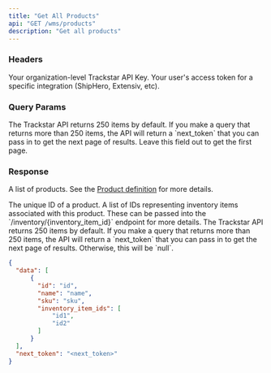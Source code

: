 ```yaml
---
title: "Get All Products"
api: "GET /wms/products"
description: "Get all products"
---
```


### Headers

<ParamField header="x-trackstar-api-key" type="string" required>
  Your organization-level Trackstar API Key.
</ParamField>

<ParamField header="x-trackstar-access-token" type="string" required>
  Your user's access token for a specific integration (ShipHero, Extensiv, etc).
</ParamField>

### Query Params
<ParamField query="page_token" type="string" optional>
  The Trackstar API returns 250 items by default.
  If you make a query that returns more than 250 items, the API will return a `next_token` that you can pass in to get the next page of results.
  Leave this field out to get the first page.
</ParamField>

### Response

<ResponseField name="data" type="list of object">

A list of products. See the [Product definition](/wms-api/products/info) for more details.

<Expandable title="Product">

<ResponseField name="id" type="string">
  The unique ID of a product.
</ResponseField>

<ResponseField name="name" type="string">
</ResponseField>

<ResponseField name="sku" type="string or null">
</ResponseField>

<ResponseField name="inventory_item_ids" type="list of strings">
    A list of IDs representing inventory items associated with this product.
    These can be passed into the `/inventory/{inventory_item_id}` endpoint for more details.
</ResponseField>

</Expandable>

</ResponseField>

<ResponseField name="next_token" type="string or null">
  The Trackstar API returns 250 items by default.
  If you make a query that returns more than 250 items, the API will return a `next_token` that you can pass in to get the next page of results.
  Otherwise, this will be `null`.
</ResponseField>


<ResponseExample>

```json Response
{
  "data": [
      {
        "id": "id",
        "name": "name",
        "sku": "sku",
        "inventory_item_ids": [
            "id1",
            "id2"
        ]
      }
  ],
  "next_token": "<next_token>"
}
```

</ResponseExample>
